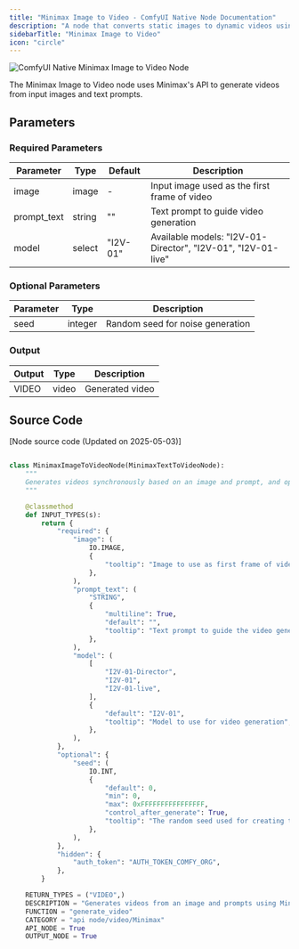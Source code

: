 ```yaml
---
title: "Minimax Image to Video - ComfyUI Native Node Documentation"
description: "A node that converts static images to dynamic videos using Minimax AI"
sidebarTitle: "Minimax Image to Video"
icon: "circle"
---
```


![ComfyUI Native Minimax Image to Video Node](/images/built-in-nodes/api_nodes/minimax/minimax-image-to-video.jpg)

The Minimax Image to Video node uses Minimax's API to generate videos from input images and text prompts.

## Parameters

### Required Parameters

| Parameter   | Type   | Default  | Description                                                  |
| ----------- | ------ | -------- | ------------------------------------------------------------ |
| image       | image  | -        | Input image used as the first frame of video                 |
| prompt_text | string | ""       | Text prompt to guide video generation                        |
| model       | select | "I2V-01" | Available models: "I2V-01-Director", "I2V-01", "I2V-01-live" |

### Optional Parameters

| Parameter | Type    | Description                      |
| --------- | ------- | -------------------------------- |
| seed      | integer | Random seed for noise generation |

### Output

| Output | Type  | Description     |
| ------ | ----- | --------------- |
| VIDEO  | video | Generated video |

## Source Code

[Node source code (Updated on 2025-05-03)]

```python

class MinimaxImageToVideoNode(MinimaxTextToVideoNode):
    """
    Generates videos synchronously based on an image and prompt, and optional parameters using Minimax's API.
    """

    @classmethod
    def INPUT_TYPES(s):
        return {
            "required": {
                "image": (
                    IO.IMAGE,
                    {
                        "tooltip": "Image to use as first frame of video generation"
                    },
                ),
                "prompt_text": (
                    "STRING",
                    {
                        "multiline": True,
                        "default": "",
                        "tooltip": "Text prompt to guide the video generation",
                    },
                ),
                "model": (
                    [
                        "I2V-01-Director",
                        "I2V-01",
                        "I2V-01-live",
                    ],
                    {
                        "default": "I2V-01",
                        "tooltip": "Model to use for video generation",
                    },
                ),
            },
            "optional": {
                "seed": (
                    IO.INT,
                    {
                        "default": 0,
                        "min": 0,
                        "max": 0xFFFFFFFFFFFFFFFF,
                        "control_after_generate": True,
                        "tooltip": "The random seed used for creating the noise.",
                    },
                ),
            },
            "hidden": {
                "auth_token": "AUTH_TOKEN_COMFY_ORG",
            },
        }

    RETURN_TYPES = ("VIDEO",)
    DESCRIPTION = "Generates videos from an image and prompts using Minimax's API"
    FUNCTION = "generate_video"
    CATEGORY = "api node/video/Minimax"
    API_NODE = True
    OUTPUT_NODE = True
```
